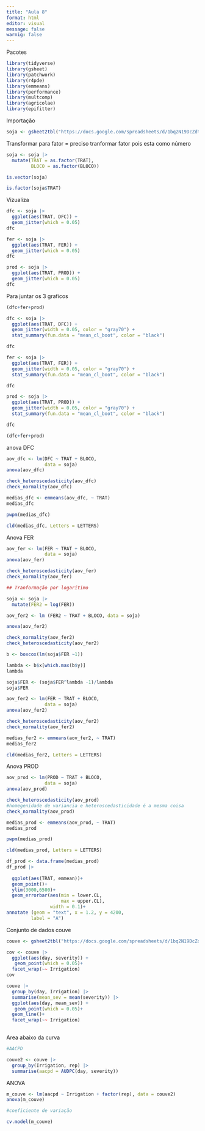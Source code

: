 ```yaml
---
title: "Aula 8"
format: html
editor: visual
message: false
warnig: false
---
```


Pacotes

```r
library(tidyverse)
library(gsheet)
library(patchwork)
library(r4pde)
library(emmeans)
library(performance)
library(multcomp)
library(agricolae)
library(epifitter)
```

Importação

```r
soja <- gsheet2tbl("https://docs.google.com/spreadsheets/d/1bq2N19DcZdtax2fQW9OHSGMR0X2__Z9T/edit#gid=866852711")
```

Transformar para fator = preciso tranformar fator pois esta como número

```r
soja <- soja |> 
  mutate(TRAT = as.factor(TRAT),
         BLOCO = as.factor(BLOCO))

is.vector(soja)

is.factor(soja$TRAT)
```

Vizualiza

```r
dfc <- soja |> 
  ggplot(aes(TRAT, DFC)) +
  geom_jitter(which = 0.05)
dfc
```

```r
fer <- soja |> 
  ggplot(aes(TRAT, FER)) +
  geom_jitter(which = 0.05)
dfc
```

```r
prod <- soja |> 
  ggplot(aes(TRAT, PROD)) +
  geom_jitter(which = 0.05)
dfc
```

Para juntar os 3 graficos

```r
(dfc+fer+prod)
```

```r
dfc <- soja |> 
  ggplot(aes(TRAT, DFC)) +
  geom_jitter(width = 0.05, color = "gray70") +
  stat_summary(fun.data = "mean_cl_boot", color = "black")

dfc
```

```r
fer <- soja |> 
  ggplot(aes(TRAT, FER)) +
  geom_jitter(width = 0.05, color = "gray70") +
  stat_summary(fun.data = "mean_cl_boot", color = "black")

dfc
```

```r
prod <- soja |> 
  ggplot(aes(TRAT, PROD)) +
  geom_jitter(width = 0.05, color = "gray70") +
  stat_summary(fun.data = "mean_cl_boot", color = "black")

dfc

```

```r
(dfc+fer+prod)
```

anova DFC

```r
aov_dfc <- lm(DFC ~ TRAT + BLOCO,
              data = soja)
anova(aov_dfc)
```

```r
check_heteroscedasticity(aov_dfc)
check_normality(aov_dfc)
```

```r
medias_dfc <- emmeans(aov_dfc, ~ TRAT)
medias_dfc
```

```r
pwpm(medias_dfc)
```

```r
cld(medias_dfc, Letters = LETTERS)
```

Anova FER

```r
aov_fer <- lm(FER ~ TRAT + BLOCO,
              data = soja)
anova(aov_fer)
```

```r
check_heteroscedasticity(aov_fer)
check_normality(aov_fer)
```

```r
## Tranformação por logarítimo

soja <- soja |> 
  mutate(FER2 = log(FER))

aov_fer2 <- lm (FER2 ~ TRAT + BLOCO, data = soja)

anova(aov_fer2)

check_normality(aov_fer2)
check_heteroscedasticity(aov_fer2)

```

```r
b <- boxcox(lm(soja$FER ~1))
```

```r
lambda <- b$x[which.max(b$y)] 
lambda
```

```r
soja$FER <- (soja$FER^lambda -1)/lambda
soja$FER
```

```r
aov_fer2 <- lm(FER ~ TRAT + BLOCO,
              data = soja)
anova(aov_fer2)
```

```r
check_heteroscedasticity(aov_fer2)
check_normality(aov_fer2)
```

```r
medias_fer2 <- emmeans(aov_fer2, ~ TRAT)
medias_fer2
```

```r
cld(medias_fer2, Letters = LETTERS)
```

Anova PROD

```r
aov_prod <- lm(PROD ~ TRAT + BLOCO,
              data = soja)
anova(aov_prod)
```

```r
check_heteroscedasticity(aov_prod)
#homegenidade de variancia e heteroscedasticidade é a mesma coisa  
check_normality(aov_prod)
```

```r
medias_prod <- emmeans(aov_prod, ~ TRAT)
medias_prod
```

```r
pwpm(medias_prod)
```

```r
cld(medias_prod, Letters = LETTERS)
```

```r
df_prod <- data.frame(medias_prod)
df_prod |> 
  
  ggplot(aes(TRAT, emmean))+
  geom_point()+
  ylim(3000,6500)+
  geom_errorbar(aes(min = lower.CL,
                    max = upper.CL),
                width = 0.1)+
annotate (geom = "text", x = 1.2, y = 4200,
         label = "A")
```

Conjunto de dados couve

```r
couve <- gsheet2tbl("https://docs.google.com/spreadsheets/d/1bq2N19DcZdtax2fQW9OHSGMR0X2__Z9T/edit#gid=1807247585")
```

```r
cov <- couve |> 
  ggplot(aes(day, severity)) +
   geom_point(which = 0.05)+
  facet_wrap(~~ Irrigation)
cov
```

```r
couve |> 
  group_by(day, Irrigation) |> 
  summarise(mean_sev = mean(severity)) |> 
  ggplot(aes(day, mean_sev)) +
   geom_point(which = 0.05)+ 
  geom_line()+
  facet_wrap(~~ Irrigation)
  
```

Area abaixo da curva

```r
#AACPD

couve2 <- couve |> 
  group_by(Irrigation, rep) |> 
  summarise(aacpd = AUDPC(day, severity))
```

ANOVA

```r
m_couve <- lm(aacpd ~ Irrigation + factor(rep), data = couve2)
anova(m_couve)
```

```r
#coeficiente de variação

cv.model(m_couve)
```
